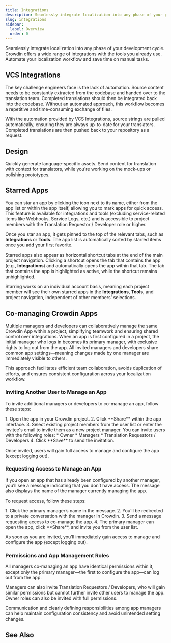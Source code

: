 ```yaml
---
title: Integrations
description: Seamlessly integrate localization into any phase of your product
slug: integrations
sidebar:
  label: Overview
  order: 0
---
```



Seamlessly integrate localization into any phase of your development cycle. Crowdin offers a wide range of integrations with the tools you already use. Automate your localization workflow and save time on manual tasks.

<LinkCard
  title="Crowdin Store"
  description="Explore 700+ integrations to streamline your localization process."
  href="https://store.crowdin.com/"
  target="_blank"
/>

## VCS Integrations

The key challenge engineers face is the lack of automation. Source content needs to be constantly extracted from the codebase and handed over to the translation team. Completed translations should then be integrated back into the codebase. Without an automated approach, this workflow becomes a repetitive and time-consuming exchange of files.

With the automation provided by VCS Integrations, source strings are pulled automatically, ensuring they are always up-to-date for your translators. Completed translations are then pushed back to your repository as a request.

<CardGrid>
  <LinkCard
    title="GitHub"
    href="/github-integration/"
  />
  <LinkCard
    title="GitLab"
    href="/gitlab-integration/"
  />
  <LinkCard
    title="Bitbucket"
    href="/bitbucket-integration/"
  />
  <LinkCard
    title="Azure Repos"
    href="/azure-repos-integration/"
  />
</CardGrid>

## Design

Quickly generate language-specific assets. Send content for translation with context for translators, while you're working on the mock-ups or polishing prototypes.

<CardGrid>
  <LinkCard
    title="Figma"
    href="/figma-plugin/"
  />
  <LinkCard
    title="Sketch"
    href="/sketch-plugin/"
  />
  <LinkCard
    title="Adobe XD"
    href="/adobe-xd-plugin/"
  />
  <LinkCard
    title="More"
    href="https://store.crowdin.com/categories/design"
    target="_blank"
  />
</CardGrid>

## Starred Apps

You can star an app by clicking the <Icon name="mdi:star-outline" class="inline-icon" /> icon next to its name, either from the app list or within the app itself, allowing you to mark apps for quick access. This feature is available for integrations and tools (excluding service-related items like Webhooks, Service Logs, etc.) and is accessible to project members with the Translation Requestor / Developer role or higher.

Once you star an app, it gets pinned to the top of the relevant tabs, such as **Integrations** or **Tools**. The app list is automatically sorted by starred items once you add your first favorite.

Starred apps also appear as horizontal shortcut tabs at the end of the main project navigation. Clicking a shortcut opens the tab that contains the app (e.g., **Integrations**) and automatically opens the app within that tab. The tab that contains the app is highlighted as active, while the shortcut remains unhighlighted.

Starring works on an individual account basis, meaning each project member will see their own starred apps in the **Integrations**, **Tools**, and project navigation, independent of other members' selections.

## Co-managing Crowdin Apps

Multiple managers and developers can collaboratively manage the same Crowdin App within a project, simplifying teamwork and ensuring shared control over integrations. When an app is first configured in a project, the initial manager who logs in becomes its primary manager, with exclusive rights to log out from the app. All invited managers and developers share common app settings—meaning changes made by one manager are immediately visible to others.

This approach facilitates efficient team collaboration, avoids duplication of efforts, and ensures consistent configuration across your localization workflow.

### Inviting Another User to Manage an App

To invite additional managers or developers to co-manage an app, follow these steps:

<Steps>
  1. Open the app in your Crowdin project.
  2. Click **Share** within the app interface.
  3. Select existing project members from the user list or enter the invitee's email to invite them as a new project manager. You can invite users with the following roles:
      * Owner
      * Managers
      * Translation Requestors / Developers
  4. Click **Save** to send the invitation.
</Steps>

Once invited, users will gain full access to manage and configure the app (except logging out).

### Requesting Access to Manage an App

If you open an app that has already been configured by another manager, you’ll see a message indicating that you don’t have access. The message also displays the name of the manager currently managing the app.

To request access, follow these steps:

<Steps>
  1. Click the primary manager’s name in the message.
  2. You’ll be redirected to a private conversation with the manager in Crowdin.
  3. Send a message requesting access to co-manage the app.
  4. The primary manager can open the app, click **Share**, and invite you from the user list.
</Steps>

As soon as you are invited, you’ll immediately gain access to manage and configure the app (except logging out).

### Permissions and App Management Roles

All managers co-managing an app have identical permissions within it, except only the primary manager—the first to configure the app—can log out from the app.

Managers can also invite Translation Requestors / Developers, who will gain similar permissions but cannot further invite other users to manage the app. Owner roles can also be invited with full permissions.

<Aside type="tip">
  Communication and clearly defining responsibilities among app managers can help maintain configuration consistency and avoid unintended setting changes.
</Aside>

## See Also

<CardGrid>
  <LinkCard
    title="Content Delivery"
    href="/content-delivery/"
  />
  <LinkCard
    title="Jira"
    href="/jira-integration/"
  />
  <LinkCard
    title="Google Play"
    href="/google-play-integration/"
  />
  <LinkCard
    title="Slack"
    href="/account-notifications/#slack-integration"
  />
</CardGrid>
